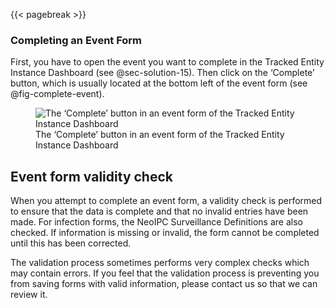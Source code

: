 
{{< pagebreak >}}

### Completing an Event Form {#sec-solution-8}

First, you have to open the event you want to complete in the Tracked Entity Instance Dashboard (see @sec-solution-15).
Then click on the 'Complete' button, which is usually located at the bottom left of the event form (see @fig-complete-event).

![The 'Complete' button in an event form of the Tracked Entity Instance Dashboard](img/fig-complete-event.png){#fig-complete-event fig-alt="A screenshot of an event form of the Tracked Entity Instance Dashboard, in which the 'Complete' button is highlighted"}

::: {.callout-caution}
## Event form validity check

When you attempt to complete an event form, a validity check is performed to ensure that the data is complete and that no invalid entries have been made.
For infection forms, the NeoIPC Surveillance Definitions are also checked.
If information is missing or invalid, the form cannot be completed until this has been corrected.

The validation process sometimes performs very complex checks which may contain errors. If you feel that the validation process is preventing you from saving forms with valid information, please contact us so that we can review it.
:::
